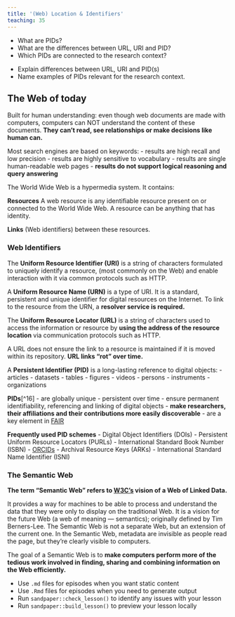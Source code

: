 ```yaml
---
title: '(Web) Location & Identifiers'
teaching: 35
---
```


:::::::::::::::::::::::::::::::::::::: questions 

- What are PIDs?
- What are the differences between URL, URI and PID?
- Which PIDs are connected to the research context?

::::::::::::::::::::::::::::::::::::::::::::::::

::::::::::::::::::::::::::::::::::::: objectives

- Explain differences between URL, URI and PID(s)
- Name examples of PIDs relevant for the research context.

::::::::::::::::::::::::::::::::::::::::::::::::

## The Web of today

Built for human understanding: even though web documents are made with computers, computers can NOT understand the content of these documents. **They can't read, see relationships or make decisions like human can.**

Most search engines are based on keywords:
- results are high recall and low precision
- results are highly sensitive to vocabulary
- results are single human-readable web pages
- **results do not support logical reasoning and query answering**

The World Wide Web is a hypermedia system. It contains:

**Resources**
A web resource is any identifiable resource present on or connected to the World Wide Web.
A resource can be anything that has identity.

**Links**
(Web identifiers) between these resources.

### Web Identifiers
The **Uniform Resource Identifier (URI)** is a string of characters formulated to uniquely identify a resource, (most commonly on the Web) and enable interaction with it via common protocols such as HTTP.

A **Uniform Resource Name (URN)** is a type of URI. It is a standard, persistent and unique identifier for digital resources on the Internet. To link to the resource from the URN, a **resolver service is required.**

The **Uniform Resource Locator (URL)** is a string of characters used to access the information or resource by **using the address of the resource location** via communication protocols such as HTTP.

:::::::::::::::::::::::::::::::::::::::::::::::::::::::::::::::::::::::: callout 
A URL does not ensure the link to a resource is maintained if it is moved within its repository. **URL links "rot" over time.**
::::::::::::::::::::::::::::::::::::::::::::::::::::::::::::::::::::::::::::::::

A **Persistent Identifier (PID)** is a long-lasting reference to digital objects:
- articles
- datasets
- tables
- figures
- videos
- persons
- instruments
- organizations

**PIDs**[^16]
- are globally unique
- persistent over time
- ensure permanent identifiability, referencing and linking of digital objects
- **make researchers, their affiliations and their contributions more easily discoverable**
- are a key element in [FAIR](https://www.nature.com/articles/sdata201618)

**Frequently used PID schemes**
- Digital Object Identifiers (DOIs)
- Persistent Uniform Resource Locators (PURLs)
- International Standard Book Number (ISBN)
- [<i class='fa fa-external-link-square'></i> ORCIDs](https://orcid.org/0000-0002-1825-0097)
- Archival Resource Keys (ARKs)
- International Standard Name Identifier (ISNI) 

### The Semantic Web
**The term “Semantic Web” refers to [W3C’s](https://www.w3.org/standards/semanticweb/) vision of a Web of Linked Data.**

It provides a way for machines to be able to process and understand the data that they were only to display on the traditional Web. It is a vision for the future Web (a web of meaning — semantics); originally defined by Tim Berners-Lee. The Semantic Web is not a separate Web, but an extension of the current one. In the Semantic Web, metadata are invisible as people read the page, but they're clearly visible to computers.

:::::::::::::::::::::::::::::::::::::::::::::::::::::::::::::::::::::::: callout 
The goal of a Semantic Web is to **make computers perform more of the tedious work involved in finding, sharing and combining information on the Web efficiently.**
::::::::::::::::::::::::::::::::::::::::::::::::::::::::::::::::::::::::::::::::

::::::::::::::::::::::::::::::::::::: keypoints 

- Use `.md` files for episodes when you want static content
- Use `.Rmd` files for episodes when you need to generate output
- Run `sandpaper::check_lesson()` to identify any issues with your lesson
- Run `sandpaper::build_lesson()` to preview your lesson locally

::::::::::::::::::::::::::::::::::::::::::::::::

